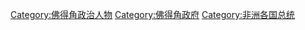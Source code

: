 {{Catnav|頁面分類|地理|国家|非洲国家|佛得角}}
{{Catnav|頁面分類|地理|国家|岛国|佛得角}}

[[Category:佛得角政治人物|Category:佛得角政治人物]]
[[Category:佛得角政府|Category:佛得角政府]]
[[Category:非洲各国总统|Category:非洲各国总统]]